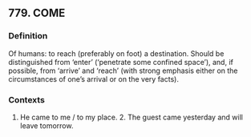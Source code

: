## 779. COME
### Definition
Of humans: to reach (preferably on foot) a destination. Should be distinguished from ‘enter’ (‘penetrate some confined space’), and, if possible, from ‘arrive’ and ‘reach’ (with strong emphasis either on the circumstances of one’s arrival or on the very facts).

### Contexts
1. He came to me / to my place. 2. The guest came yesterday and will leave tomorrow.


